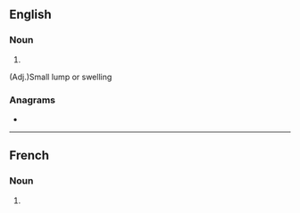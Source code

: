 ==English==

===Noun===
{{head|en|noun form}}

# {{plural of|en|nodule}}

(Adj.)Small  lump or swelling

===Anagrams===
* {{anagrams|en|a=delnosu|Loudens|loudens|nousled|unsoled}}

----

==French==

===Noun===
{{head|fr|noun plural form|g=?}}

# {{plural of|fr|nodule}}